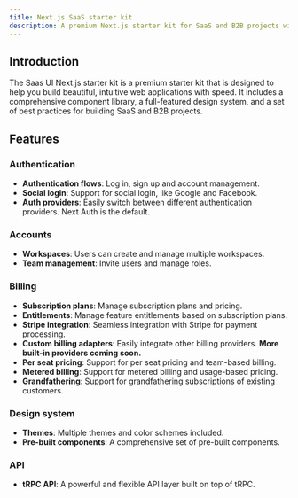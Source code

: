 ```yaml
---
title: Next.js SaaS starter kit
description: A premium Next.js starter kit for SaaS and B2B projects with a focus on design, accessibility, and development speed.
---
```


## Introduction

The Saas UI Next.js starter kit is a premium starter kit that is designed to help you build beautiful, intuitive web applications with speed.
It includes a comprehensive component library, a full-featured design system, and a set of best practices for building SaaS and B2B projects.

## Features

### Authentication

- **Authentication flows**: Log in, sign up and account management.
- **Social login**: Support for social login, like Google and Facebook.
- **Auth providers**: Easily switch between different authentication providers. Next Auth is the default.

### Accounts

- **Workspaces**: Users can create and manage multiple workspaces.
- **Team management**: Invite users and manage roles.

### Billing

- **Subscription plans**: Manage subscription plans and pricing.
- **Entitlements**: Manage feature entitlements based on subscription plans.
- **Stripe integration**: Seamless integration with Stripe for payment processing.
- **Custom billing adapters**: Easily integrate other billing providers. **More built-in providers coming soon.**
- **Per seat pricing**: Support for per seat pricing and team-based billing.
- **Metered billing**: Support for metered billing and usage-based pricing.
- **Grandfathering**: Support for grandfathering subscriptions of existing customers.

### Design system

- **Themes**: Multiple themes and color schemes included.
- **Pre-built components**: A comprehensive set of pre-built components.

### API

- **tRPC API**: A powerful and flexible API layer built on top of tRPC.
